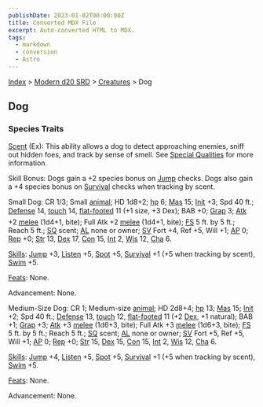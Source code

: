 ```yaml
---
publishDate: 2023-01-02T00:00:00Z
title: Converted MDX File
excerpt: Auto-converted HTML to MDX.
tags:
  - markdown
  - conversion
  - Astro
---
```


[Index](-index) > [Modern d20 SRD](modern-d20-srd-index) > [Creatures](modern-d20-srd-creatures-index) > Dog

## Dog

### Species Traits

[Scent](modern-d20-srd-special-abilities-scent) (Ex): This ability allows a dog to detect approaching enemies, sniff out hidden foes, and track by sense of smell. See [Special Qualities](modern-d20-srd-creatures-creature-overview) for more information.

Skill Bonus: Dogs gain a +2 species bonus on [Jump](modern-d20-srd-skills-jump) checks. Dogs also gain a +4 species bonus on [Survival](modern-d20-srd-skills-survival) checks when tracking by scent.

Small Dog: CR 1/3; Small [animal](modern-d20-srd-creature-types-animal); HD 1d8+2; [hp](modern-d20-srd-combat-hit-points) 6; [Mas](modern-d20-srd-creatures-creature-overview) 15; [Init](modern-d20-srd-combat-initiative) +3; Spd 40 ft.; [Defense](modern-d20-srd-combat-defense) 14, [touch](modern-d20-srd-combat-attack-actions) 14, [flat-footed](modern-d20-srd-combat-surprise) 11 (+1 size, +3 Dex); BAB +0; [Grap](modern-d20-srd-combat-grapple) 3; [Atk](modern-d20-srd-combat-attack-roll) +2 [melee](modern-d20-srd-combat-attack-roll) (1d4+1, bite); Full Atk +2 [melee](modern-d20-srd-combat-attack-roll) (1d4+1, bite); [FS](modern-d20-srd-creatures-creature-overview) 5 ft. by 5 ft.; Reach 5 ft.; [SQ](modern-d20-srd-creatures-creature-overview) scent; [AL](modern-d20-srd-basics-allegiances) none or owner; [SV](modern-d20-srd-basics-saving-throws) Fort +4, Ref +5, Will +1; [AP](modern-d20-srd-creatures-creature-overview) 0; [Rep](modern-d20-srd-creatures-creature-overview) +0; [Str](modern-d20-srd-basics-ability-scores) 13, [Dex](modern-d20-srd-basics-ability-scores) 17, [Con](modern-d20-srd-basics-ability-scores) 15, [Int](modern-d20-srd-basics-ability-scores) 2, [Wis](modern-d20-srd-basics-ability-scores) 12, [Cha](modern-d20-srd-basics-ability-scores) 6.

[Skills](modern-d20-srd-skills-index): [Jump](modern-d20-srd-skills-jump) +3, [Listen](modern-d20-srd-skills-listen) +5, [Spot](modern-d20-srd-skills-spot) +5, [Survival](modern-d20-srd-skills-survival) +1 (+5 when tracking by scent), [Swim](modern-d20-srd-skills-swim) +5.

[Feats](modern-d20-srd-feats-index): None.

Advancement: None.

Medium-Size Dog: CR 1; Medium-size [animal](modern-d20-srd-creature-types-animal); HD 2d8+4; [hp](modern-d20-srd-combat-hit-points) 13; [Mas](modern-d20-srd-creatures-creature-overview) 15; [Init](modern-d20-srd-combat-initiative) +2; Spd 40 ft.; [Defense](modern-d20-srd-combat-defense) 13, [touch](modern-d20-srd-combat-attack-actions) 12, [flat-footed](modern-d20-srd-combat-surprise) 11 (+2 [Dex](modern-d20-srd-basics-ability-scores), +1 natural); BAB +1; [Grap](modern-d20-srd-combat-grapple) +3; [Atk](modern-d20-srd-combat-attack-roll) +3 [melee](modern-d20-srd-combat-attack-roll) (1d6+3, bite); Full Atk +3 [melee](modern-d20-srd-combat-attack-roll) (1d6+3, bite); [FS](modern-d20-srd-creatures-creature-overview) 5 ft. by 5 ft.; Reach 5 ft.; [SQ](modern-d20-srd-creatures-creature-overview) scent; [AL](modern-d20-srd-basics-allegiances) none or owner; [SV](modern-d20-srd-basics-saving-throws) Fort +5, Ref +5, Will +1; [AP](modern-d20-srd-creatures-creature-overview) 0; [Rep](modern-d20-srd-creatures-creature-overview) +0; [Str](modern-d20-srd-basics-ability-scores) 15, [Dex](modern-d20-srd-basics-ability-scores) 15, [Con](modern-d20-srd-basics-ability-scores) 15, [Int](modern-d20-srd-basics-ability-scores) 2, [Wis](modern-d20-srd-basics-ability-scores) 12, [Cha](modern-d20-srd-basics-ability-scores) 6.

[Skills](modern-d20-srd-skills-index): [Jump](modern-d20-srd-skills-jump) +4, [Listen](modern-d20-srd-skills-listen) +5, [Spot](modern-d20-srd-skills-spot) +5, [Survival](modern-d20-srd-skills-survival) +1 (+5 when tracking by scent), [Swim](modern-d20-srd-skills-swim) +5.

[Feats](modern-d20-srd-feats-index): None.

Advancement: None.
